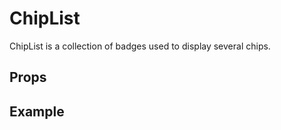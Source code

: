 
<Meta of={ChipStories} />

# ChipList
ChipList is a collection of badges used to display several chips.

## Props
<Controls />


## Example
<Canvas of={ChipStories.Example} />
